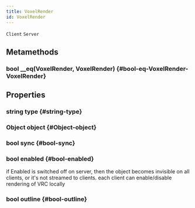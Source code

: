 ```yaml
---
title: VoxelRender
id: VoxelRender
---
```

`Client`
`Server`

## Metamethods

### bool __eq(VoxelRender, VoxelRender) {#bool-eq-VoxelRender-VoxelRender}

## Properties

### string type {#string-type}

### Object object {#Object-object}

### bool sync {#bool-sync}

### bool enabled {#bool-enabled}
if Enabled is switched off on server, then the object becomes invisible on all clients, or it's not streamed to clients.
each client can enable/disable rendering of VRC locally

### bool outline {#bool-outline}

